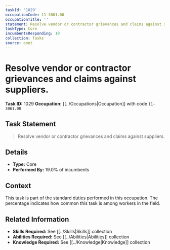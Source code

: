 ```yaml
---
taskId: '1029'
occupationCode: 11-3061.00
occupationTitle: ''
statement: Resolve vendor or contractor grievances and claims against suppliers.
taskType: Core
incumbentsResponding: 19
collection: Tasks
source: onet
---
```

# Resolve vendor or contractor grievances and claims against suppliers.

**Task ID:** 1029
**Occupation:** [[../Occupations|Occupation]] with code `11-3061.00`

## Task Statement

> Resolve vendor or contractor grievances and claims against suppliers.

## Details

- **Type:** Core
- **Performed By:** 19.0% of incumbents

## Context

This task is part of the standard duties performed in this occupation. The percentage indicates how common this task is among workers in the field.

## Related Information

- **Skills Required:** See [[../Skills|Skills]] collection
- **Abilities Required:** See [[../Abilities|Abilities]] collection
- **Knowledge Required:** See [[../Knowledge|Knowledge]] collection
